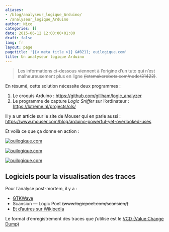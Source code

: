 ```yaml
---
aliases:
- /blog/analyseur_logique_Arduino/
- /analyseur_logique_Arduino
author: Nico
categories: []
date: 2015-06-12 12:00:00+01:00
draft: false
lang: fr
layout: page
pagetitle: '{{< meta title >}} &#8211; ouilogique.com'
title: Un analyseur logique Arduino
---
```


> Les informations ci-dessous viennent à l’origine d’un tuto qui n’est malheureusement plus en ligne ~~(letsmakerobots.com/node/31422)~~.

En résumé, cette solution nécessite deux programmes :

1. Le croquis Arduino : <https://github.com/gillham/logic_analyzer>
2. Le programme de capture _Logic Sniffer_ sur l’ordinateur : <https://lxtreme.nl/projects/ols/>

Il y a un article sur le site de Mouser qui en parle aussi : <https://www.mouser.com/blog/arduino-powerful-yet-overlooked-uses>

Et voilà ce que ça donne en action :

[![ouilogique.com][img_1]][img_1]

[img_1]: ./images/2015-04-22_analyseur_logique.png

[![ouilogique.com][img_2]][img_2]

[img_2]: ./images/2015-04-22_RF433_proto_1.jpg

[![ouilogique.com][img_3]][img_3]

[img_3]: ./images/2015-04-22_RF433_proto_2.jpg

## Logiciels pour la visualisation des traces

Pour l’analyse post-mortem, il y a :

-   [GTKWave](https://gtkwave.sourceforge.net/)
-   Scansion — Logic Poet ~~(www.logicpoet.com/scansion/)~~
-   [Et d’autres sur Wikipedia](https://en.wikipedia.org/wiki/Waveform_viewer)

Le format d’enregistrement des traces que j’utilise est le [VCD (Value Change Dump)](https://en.wikipedia.org/wiki/Value_change_dump)
